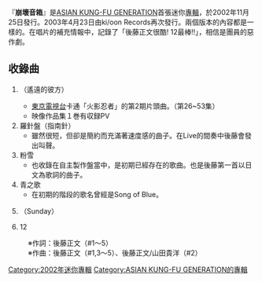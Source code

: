 {{Infobox album
| name       = 崩壞音箱
| type       = 專輯
| artist     = [[ASIAN_KUNG-FU_GENERATION|ASIAN KUNG-FU GENERATION]]
| cover      = Houkai_Anpurifaa_CD_Cover.jpg
<!-- 未知參數 | background = blue -->
| released   = 2002年11月25日<br />2003年4月23日（再銷售）
| genre      = [[日本搖滾樂|日本搖滾樂]]
| length     = 22:51
| label      = {{link-ja|Ki/oon Records|Ki/oon Records}}
| chart_position = 最高順位45位
| prev_title = 
| prev_year  = 
| next_title = [[緊繫著你5M|緊繫著你5M]]
| next_year  = 2003
}}
{{Japanese|japanese=崩壊 アンプリファー|kana=ほうかい アンプリファー|romaji=Hōkai Anpurifā}}

『'''崩壞音箱'''』是[[ASIAN_KUNG-FU_GENERATION|ASIAN KUNG-FU GENERATION]]首張迷你[[專輯|專輯]]，於2002年11月25日發行。2003年4月23日由ki/oon Records再次發行。兩個版本的內容都是一樣的。在唱片的補充情報中，記錄了「後藤正文很酷! 12最棒!!」，相信是團員的惡作劇。

== 收錄曲 ==
# {{lang|ja|遙か彼方}}（遙遠的彼方）
#* [[東京電視台|東京電視台]]卡通「火影忍者」的第2期片頭曲。（第26~53集）
#* 映像作品集１巻有収録PV
# 羅針盤（指南針）
#* 雖然很短，但卻是簡約而充滿著速度感的曲子。在Live的間奏中後藤會發出叫聲。
# 粉雪
#* 也收錄在自主製作盤當中，是初期已經存在的歌曲。也是後藤第一首以日文為歌詞的曲子。
# 青之歌
#* 在初期的階段的歌名曾經是Song of Blue。
# {{lang|ja|サンデイ}}（Sunday）
# 12


:※作詞：後藤正文（#1～5）
:※作曲：後藤正文（#1,3～5）、後藤正文/山田貴洋（#2）

{{ASIAN KUNG-FU GENERATION}}
{{DEFAULTSORT:Houkai Anpurifaa}}

[[Category:2002年迷你專輯|Category:2002年迷你專輯]]
[[Category:ASIAN_KUNG-FU_GENERATION的專輯|Category:ASIAN KUNG-FU GENERATION的專輯]]